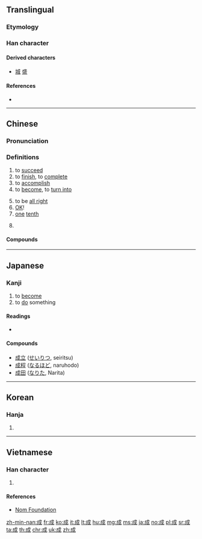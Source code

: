 {{also|戉}}
==Translingual==
{{stroke order|type=animate}}

===Etymology===
{{Han compound|戊|丁|c1=s|c2=p|ls=psc}}

===Han character===
{{Han char|rn=62|rad=戈|as=03|sn=6|four=53200|canj=IHS|ids=⿵戊𠃌}}

====Derived characters====
* [[城]] [[盛]]

====References====
* {{Han ref|kx=0411.110|dkj=11542|dj=0752.170|hdz=21399.010|uh=6210|ud=25104|bh=A6A8|bd=42664}}

----

==Chinese==
{{zh-forms}}

===Pronunciation===
{{zh-pron
|m=chéng
|c=sing4,seng4,cing4
|c_note=sing4 - literary; seng4 - vernacular
|h=pfs=sàng/sṳ̀n
|mn=chhiâⁿ/chiâⁿ/sêng/siâⁿ
|mn_note=chhiâⁿ, chiâⁿ, siâⁿ - vernacular; sêng - literary
|w=3zen
|ma=y
|mc=y
|oc=y
|cat=a,n,pn
}}

===Definitions===
{{zh-hanzi}}

# to [[succeed]]
# to [[finish]], to [[complete]]
# to [[accomplish]]
# to [[become]], to [[turn into]]
#: {{zh-x|即食麵 係 將 麵 壓 '''成''' 一塊。|Instant noodles are noodles compressed '''into''' a slab.|C|ref='''2010''', ''Cantonese Wikipedia'', [[w:zh-yue:即食麪|即食麪]]}}
# to be [[all right]]
# [[OK]]!
# [[one]] [[tenth]]
#: {{zh-x|三 成|three '''tenths''' (30%)}}
#: {{zh-x|五 成 半|5.5 '''tenths''' (55%)}}
#: {{zh-x|八 成 九|8.9 '''tenths''' (89%)}}
# {{surname|lang=zh}}

====Compounds====
{{der5
|{{zh-l|成案}}
|{{zh-l|成百}}
|{{zh-l|成敗}}
|{{zh-l|成幫結夥}}
|{{zh-l|成倍}}
|{{zh-l|成本}}
|{{zh-l|成本會計}}
|{{zh-l|成才}}
|{{zh-l|成材}}
|{{zh-l|成材林}}
|{{zh-l|成蟲}}
|{{zh-l|成典}}
|{{zh-l|成丁}}
|{{zh-l|成堆}}
|{{zh-l|成對}}
|{{zh-l|成法}}
|{{zh-l|成方}}
|{{zh-l|成方兒}}
|{{zh-l|成分}}
|{{zh-l|成份}}
|{{zh-l|成風}}
|{{zh-l|成個兒}}
|{{zh-l|成功}}
|{{zh-l|成規}}
|{{zh-l|成果}}
|{{zh-l|成行}}
|{{zh-l|成婚}}
|{{zh-l|成活}}
|{{zh-l|成績}}
|{{zh-l|成家}}
|{{zh-l|成家立業}}
|{{zh-l|成見}}
|{{zh-l|成交}}
|{{zh-l|成就}}
|{{zh-l|成立}}
|{{zh-l|成例}}
|{{zh-l|成殮}}
|{{zh-l|成林}}
|{{zh-l|成龍配套}}
|{{zh-l|成眠}}
|{{zh-l|成名}}
|{{zh-l|成名成家}}
|{{zh-l|成命}}
|{{zh-l|成年}}
|{{zh-l|成年累月}}
|{{zh-l|成批}}
|{{zh-l|成癖}}
|{{zh-l|成品}}
|{{zh-l|成品糧}}
|{{zh-l|成氣候}}
|{{zh-l|成器}}
|{{zh-l|成千上萬}}
|{{zh-l|成親}}
|{{zh-l|成全}}
|{{zh-l|成群}}
|{{zh-l|成人}}
|{{zh-l|成人教育}}
|{{zh-l|成人之美}}
|{{zh-l|成仁}}
|{{zh-l|成色}}
|{{zh-l|成式}}
|{{zh-l|成事}}
|{{zh-l|成事不足，敗事有餘}}
|{{zh-l|成書}}
|{{zh-l|成熟}}
|{{zh-l|成數}}
|{{zh-l|成雙}}
|{{zh-l|成說}}
|{{zh-l|成訟}}
|{{zh-l|成算}}
|{{zh-l|成套}}
|{{zh-l|成天}}
|{{zh-l|成為}}
|{{zh-l|成文}}
|{{zh-l|成文法}}
|{{zh-l|成問題}}
|{{zh-l|成想}}
|{{zh-l|成效}}
|{{zh-l|成心}}
|{{zh-l|成行}}
|{{zh-l|成形}}
|{{zh-l|成型}}
|{{zh-l|成性}}
|{{zh-l|成宿}}
|{{zh-l|成藥}}
|{{zh-l|成也蕭何，敗也蕭何}}
|{{zh-l|成夜}}
|{{zh-l|成衣}}
|{{zh-l|成議}}
|{{zh-l|成因}}
|{{zh-l|成陰}}
|{{zh-l|成癮}}
|{{zh-l|成語}}
|{{zh-l|成員}}
|{{zh-l|成約}}
|{{zh-l|成災}}
|{{zh-l|成章}}
|{{zh-l|成則為王，敗則為賊}}
|{{zh-l|成長}}
|{{zh-l|成竹在胸}}
|{{zh-l|成總兒}}
}}

{{zh-cat|Beginning}}

----

==Japanese==

===Kanji===
{{ja-kanji|grade=4|rs=戈03}}

# to [[become]]
# to [[do]] something

====Readings====
* {{ja-readings
|goon=[[じょう]] (jō)
|kanon=[[せい]] (sei)
|kun=[[なす]] ([[成す]], nasu), [[なる]] ([[成る]], naru)
|nanori=[[あき]] (aki), [[あきら]] (akira), [[しげ]] (shige), [[そん]] (son), [[たえ]] (tae), [[なお]] (nao), [[なり]] (nari), [[なる]] (naru), [[のり]] (nori), [[ひら]] (hira), [[まさ]] (masa), [[よし]] (yoshi), [[り]] (ri)
}}

====Compounds====
{{der-top|Compounds}}
* [[成立]] ([[せいりつ]], seiritsu)
* [[成程]] ([[なるほど]], naruhodo)
* [[成田]] ([[なりた]], Narita)
{{der-bottom}}

----

==Korean==

===Hanja===
{{ko-hanja|hangeul=[[성]]|eumhun=|mr=sŏng|y=seng}}

# {{defn|lang=ko|sort=戈03}}

----

==Vietnamese==

===Han character===
{{vi-hantu|[[thành]], [[thình]]|rs=戈03}}

# {{defn|lang=vi|sort=戈03}}

====References====
* [http://nomfoundation.org/common/nom_details.php?codepoint=6210&img=1 Nom Foundation]

[[zh-min-nan:成]]
[[fr:成]]
[[ko:成]]
[[it:成]]
[[lt:成]]
[[hu:成]]
[[mg:成]]
[[ms:成]]
[[ja:成]]
[[no:成]]
[[pl:成]]
[[sr:成]]
[[ta:成]]
[[th:成]]
[[chr:成]]
[[uk:成]]
[[zh:成]]
